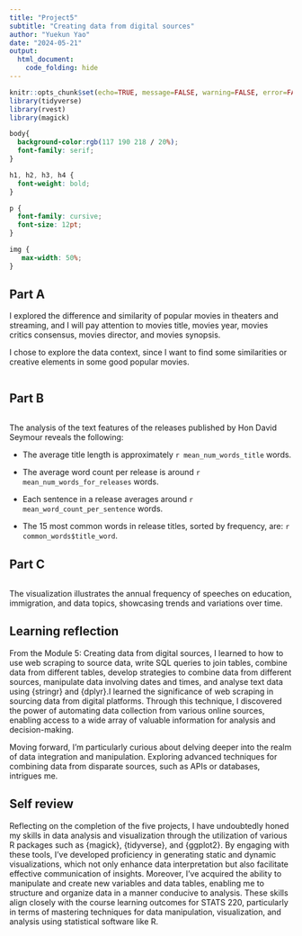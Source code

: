 ```yaml
---
title: "Project5"
subtitle: "Creating data from digital sources"
author: "Yuekun Yao"
date: "2024-05-21"
output:
  html_document:
    code_folding: hide
---
```


```r
knitr::opts_chunk$set(echo=TRUE, message=FALSE, warning=FALSE, error=FALSE)
library(tidyverse)
library(rvest)
library(magick)
```

```css
body{
  background-color:rgb(117 190 218 / 20%);
  font-family: serif;
}

h1, h2, h3, h4 {
  font-weight: bold;
}

p {
  font-family: cursive;
  font-size: 12pt;
}

img {
   max-width: 50%;
}

```

## Part A
I explored the difference and similarity of popular movies in theaters and streaming, and I will pay attention to movies title, movies year, movies critics consensus, movies director, and movies synopsis. 

I chose to explore the data context, since I want to find some similarities or creative elements in some good popular movies.

```r

```

## Part B
```r

```
The analysis of the text features of the releases published by Hon David Seymour reveals the following:

  * The average title length is approximately `r mean_num_words_title` words.
  
  * The average word count per release is around `r mean_num_words_for_releases` words.
  
  * Each sentence in a release averages around `r mean_word_count_per_sentence` words.
  
  * The 15 most common words in release titles, sorted by frequency, are: `r     common_words$title_word`.

## Part C
```r

```

The visualization illustrates the annual frequency of speeches on education, immigration, and data topics, showcasing trends and variations over time.


## Learning reflection
From the Module 5: Creating data from digital sources, I learned to how to use web scraping to source data,  write SQL queries to join tables, combine data from different tables, develop strategies to combine data from different sources, manipulate data involving dates and times, and analyse text data using {stringr} and {dplyr}.I learned the significance of web scraping in sourcing data from digital platforms. Through this technique, I discovered the power of automating data collection from various online sources, enabling access to a wide array of valuable information for analysis and decision-making.

Moving forward, I'm particularly curious about delving deeper into the realm of data integration and manipulation. Exploring advanced techniques for combining data from disparate sources, such as APIs or databases, intrigues me. 

## Self review

Reflecting on the completion of the five projects, I have undoubtedly honed my skills in data analysis and visualization through the utilization of various R packages such as {magick}, {tidyverse}, and {ggplot2}. By engaging with these tools, I've developed proficiency in generating static and dynamic visualizations, which not only enhance data interpretation but also facilitate effective communication of insights. Moreover, I've acquired the ability to manipulate and create new variables and data tables, enabling me to structure and organize data in a manner conducive to analysis. These skills align closely with the course learning outcomes for STATS 220, particularly in terms of mastering techniques for data manipulation, visualization, and analysis using statistical software like R.


























